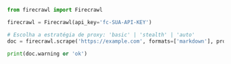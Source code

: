 ```python Python
from firecrawl import Firecrawl

firecrawl = Firecrawl(api_key='fc-SUA-API-KEY')

# Escolha a estratégia de proxy: 'basic' | 'stealth' | 'auto'
doc = firecrawl.scrape('https://example.com', formats=['markdown'], proxy='auto')

print(doc.warning or 'ok')
```
